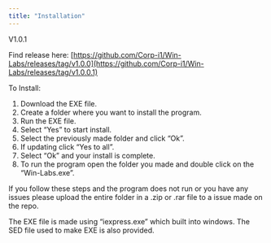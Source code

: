```yaml
---
title: "Installation"
---
```


V1.0.1

Find release here: [https://github.com/Corp-i1/Win-Labs/releases/tag/v1.0.0](https://github.com/Corp-i1/Win-Labs/releases/tag/v1.0.0.1)

To Install:

1. Download the EXE file.
2. Create a folder where you want to install the program.
3. Run the EXE file.
4. Select “Yes” to start install.
5. Select the previously made folder and click “Ok”.
6. If updating click “Yes to all”.
7. Select “Ok” and your install is complete.
8. To run the program open the folder you made and double click on the “Win-Labs.exe”.

If you follow these steps and the program does not run or you have any issues please upload the entire folder in a .zip or .rar file to a issue made on the repo.

The EXE file is made using “iexpress.exe” which built into windows. The SED file used to make EXE is also provided.